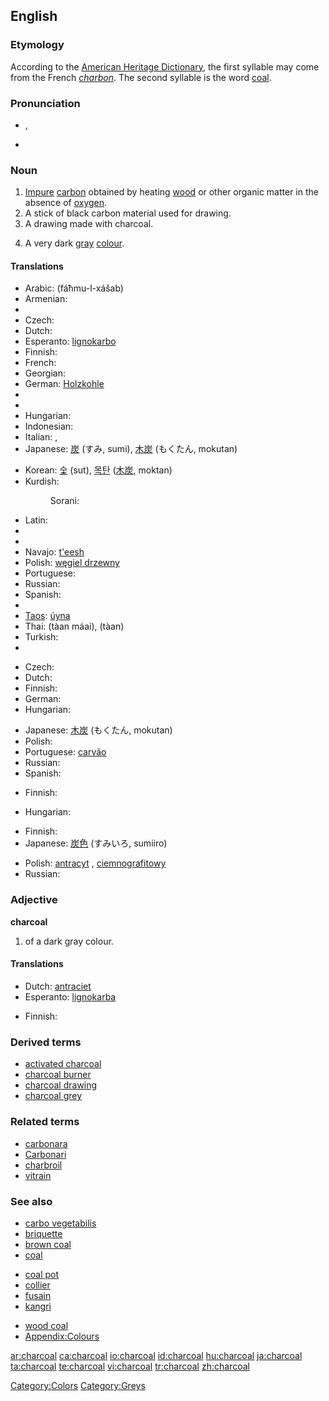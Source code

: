 {{wikipedia}}
==English==

===Etymology===
According to the [[w:The American Heritage Dictionary of the English Language|American Heritage Dictionary]], the first syllable may come from the French ''[[:fr:charbon|charbon]]''. The second syllable is the word [[coal]].

===Pronunciation===
* {{a|RP}} {{IPA|/ˈtʃɑ:.kəʊl/}}, {{SAMPA|/"tSA:k@Ul/}}
* {{audio|en-us-charcoal.ogg|Audio (US)}}

===Noun===
{{en-noun}}

# [[impure|Impure]] [[carbon]] obtained by heating [[wood]] or other organic matter in the absence of [[oxygen]].
# A stick of black carbon material used for drawing.
# A drawing made with charcoal.
# {{colour}} A very dark [[gray]] [[colour]].
#: {{color panel|343332}}

====Translations====
{{trans-top|substance}}
* Arabic: {{Arab|[[فحم الخشب]]}} (fáħmu-l-xášab) {{m}}
* Armenian: {{t|hy|փայտածուխ|sc=Armn|tr=p'aytaçux}}
* {{trreq|Chinese}}
* Czech: {{t-|cs|dřevěné uhlí|n}}
* Dutch: {{t+|nl|houtskool|m}}
* Esperanto: [[lignokarbo]]
* Finnish: {{t-|fi|puuhiili}}
* French: {{t+|fr|charbon|m}}
* Georgian: {{t|ka|ხის ნახშირი|tr=xis naxširi}}
* German: [[Holzkohle]] {{f}}
* {{trreq|Greek}}
* {{trreq|Hebrew}}
* Hungarian: {{t|hu|faszén}}
* Indonesian: {{t+|id|arang|xs=Indonesian}}
* Italian: {{t+|it|carbone|m}}, {{t+|it|carbonella|f}}
* Japanese: [[炭]] (すみ, sumi), [[木炭]] (もくたん, mokutan)
{{trans-mid}}
* Korean: [[숯]] (sut), [[목탄]] ([[木炭]], moktan)
* Kurdish:
*: Sorani: {{t|ku|خه‌ڵوز|tr=xelluz|sc=KUchar}}
* Latin: {{t-|la|carbo|m}}
* {{trreq|Latvian}}
* {{trreq|Lithuanian}}
* Navajo: [[t'eesh]]
* Polish: [[węgiel drzewny]] {{m}}
* Portuguese: {{t+|pt|carvão|m}}
* Russian: {{t|ru|древесный уголь|m|tr=drevésnyj úgol’|sc=Cyrl}}
* Spanish: {{t+|es|carbón|m}}
* {{trreq|Swedish}}
* [[Taos]]: [[úyna]]
* Thai: {{Thai|[[ถ่านไม้]]}} (tàan máai), {{Thai|[[ถ่าน]]}} (tàan)
* Turkish: {{t|tr|odun kömürü}}
* {{trreq|Vietnamese}}
{{trans-bottom}}

{{trans-top|stick used for drawing}}
* Czech: {{t-|cs|uhel|m}}
* Dutch: {{t+|nl|houtskool|m}}
* Finnish: {{t+|fi|hiili}}
* German: {{t+|de|Kohle|f}}
* Hungarian: {{t|hu|rajzszén}}
{{trans-mid}}
* Japanese: [[木炭]] (もくたん, mokutan)
* Polish: {{t+|pl|węgiel|m}}
* Portuguese: [[carvão]] {{m}}
* Russian: {{t+|ru|уголь|tr=úgol’|m|sc=Cyrl}}
* Spanish: {{t+|es|carboncillo|m}}
{{trans-bottom}}

{{trans-top|drawing}}
* Finnish: {{t|fi|hiilipiirros}}
{{trans-mid}}
* Hungarian: {{t|hu|szénrajz}}
{{trans-bottom}}

{{trans-top|colour}}
* Finnish: {{t-|fi|antrasiitti}}
* Japanese: [[炭]][[色]] (すみいろ, sumiiro)
{{trans-mid}}
* Polish: [[antracyt]] {{m}}, [[ciemnografitowy]] {{m}}
* Russian: {{t+|ru|угольный|sc=Cyrl}}
{{trans-bottom}}

===Adjective===
'''charcoal'''

# {{colour}} of a dark gray colour.

====Translations====
{{trans-top|colour}}
* Dutch: [[antraciet]]
* Esperanto: [[lignokarba]]
{{trans-mid}}
* Finnish: {{t-|fi|antrasiitti}}
{{trans-bottom}}

===Derived terms===
* [[activated charcoal]]
* [[charcoal burner]]
* [[charcoal drawing]]
* [[charcoal grey]]

===Related terms===
* [[carbonara]]
* [[Carbonari]]
* [[charbroil]]
* [[vitrain]]

===See also===
{{top3}}
* [[carbo vegetabilis]]
* [[briquette]]
* [[brown coal]]
* [[coal]]
{{mid3}}
* [[coal pot]]
* [[collier]]
* [[fusain]]
* [[kangri]]
{{mid3}}
* [[wood coal]]
* [[Appendix:Colours]]
{{bottom}}

[[Category:Colors]]
[[Category:Greys]]

[[ar:charcoal]]
[[ca:charcoal]]
[[io:charcoal]]
[[id:charcoal]]
[[hu:charcoal]]
[[ja:charcoal]]
[[ta:charcoal]]
[[te:charcoal]]
[[vi:charcoal]]
[[tr:charcoal]]
[[zh:charcoal]]